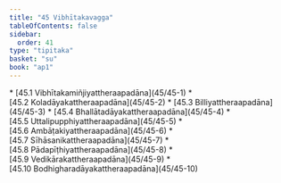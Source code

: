 ```yaml
---
title: "45 Vibhītakavagga"
tableOfContents: false
sidebar:
  order: 41
type: "tipitaka"
basket: "su"
book: "ap1"
---
```



<DynamicBreadcrumb />



<TableOfContents book="ap1" section="45">
* [45.1 Vibhītakamiñjiyattheraapadāna](45/45-1)
* [45.2 Koladāyakattheraapadāna](45/45-2)
* [45.3 Billiyattheraapadāna](45/45-3)
* [45.4 Bhallātadāyakattheraapadāna](45/45-4)
* [45.5 Uttalipupphiyattheraapadāna](45/45-5)
* [45.6 Ambāṭakiyattheraapadāna](45/45-6)
* [45.7 Sīhāsanikattheraapadāna](45/45-7)
* [45.8 Pādapīṭhiyattheraapadāna](45/45-8)
* [45.9 Vedikārakattheraapadāna](45/45-9)
* [45.10 Bodhigharadāyakattheraapadāna](45/45-10)
</TableOfContents>